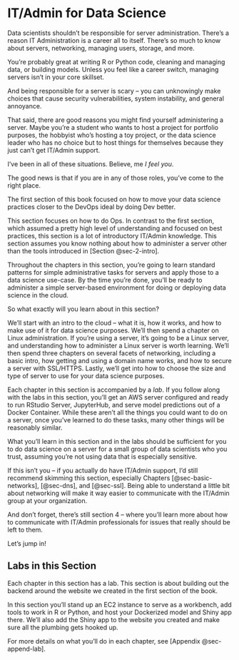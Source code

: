 # IT/Admin for Data Science {#sec-3-intro}

Data scientists shouldn't be responsible for server administration.
There's a reason IT Administration is a career all to itself. There's so
much to know about servers, networking, managing users, storage, and
more.

You're probably great at writing R or Python code, cleaning and managing
data, or building models. Unless you feel like a career switch, managing
servers isn't in your core skillset.

And being responsible for a server is scary -- you can unknowingly make
choices that cause security vulnerabilities, system instability, and
general annoyance.

That said, there are good reasons you might find yourself administering
a server. Maybe you're a student who wants to host a project for
portfolio purposes, the hobbyist who's hosting a toy project, or the
data science leader who has no choice but to host things for themselves
because they just can't get IT/Admin support.

I've been in all of these situations. Believe, me *I feel you*.

The good news is that if you are in any of those roles, you've come to
the right place.

The first section of this book focused on how to move your data science
practices closer to the DevOps ideal by doing Dev better.

This section focuses on how to do Ops. In contrast to the first section,
which assumed a pretty high level of understanding and focused on best
practices, this section is a lot of introductory IT/Admin knowledge.
This section assumes you know nothing about how to administer a server
other than the tools introduced in [Section @sec-2-intro].

Throughout the chapters in this section, you're going to learn standard
patterns for simple administrative tasks for servers and apply those to
a data science use-case. By the time you're done, you'll be ready to
administer a simple server-based environment for doing or deploying data
science in the cloud.

So what exactly will you learn about in this section?

We'll start with an intro to the cloud -- what it is, how it works, and
how to make use of it for data science purposes. We'll then spend a
chapter on Linux administration. If you're using a server, it's going to
be a Linux server, and understanding how to administer a Linux server is
worth learning. We'll then spend three chapters on several facets of
networking, including a basic intro, how getting and using a domain name
works, and how to secure a server with SSL/HTTPS. Lastly, we'll get into
how to choose the size and type of server to use for your data science
purposes.

Each chapter in this section is accompanied by a *lab*. If you follow
along with the labs in this section, you'll get an AWS server configured
and ready to run RStudio Server, JupyterHub, and serve model predictions
out of a Docker Container. While these aren't all the things you could
want to do on a server, once you've learned to do these tasks, many
other things will be reasonably similar.

What you'll learn in this section and in the labs should be sufficient
for you to do data science on a server for a small group of data
scientists who you trust, assuming you're not using data that is
especially sensitive.

If this isn't you -- if you actually do have IT/Admin support, I'd still
recommend skimming this section, especially Chapters
[@sec-basic-networks], [@sec-dns], and [@sec-ssl]. Being able to
understand a little bit about networking will make it way easier to
communicate with the IT/Admin group at your organization.

And don't forget, there's still section 4 -- where you'll learn more
about how to communicate with IT/Admin professionals for issues that
really should be left to them.

Let's jump in!

## Labs in this Section

Each chapter in this section has a lab. This section is about building
out the backend around the website we created in the first section of
the book.

In this section you'll stand up an EC2 instance to serve as a workbench,
add tools to work in R or Python, and host your Dockerized model and
Shiny app there. We'll also add the Shiny app to the website you created
and make sure all the plumbing gets hooked up.

For more details on what you'll do in each chapter, see [Appendix
@sec-append-lab].
